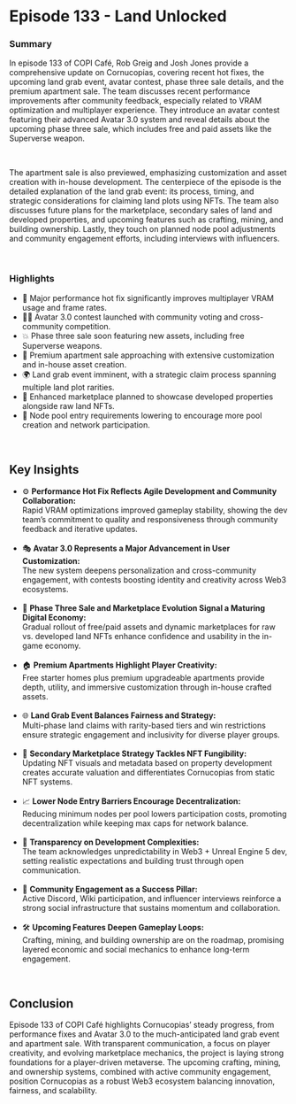 # Episode 133 - Land Unlocked  

### Summary  

In episode 133 of COPI Café, Rob Greig and Josh Jones provide a comprehensive update on Cornucopias, covering recent hot fixes, the upcoming land grab event, avatar contest, phase three sale details, and the premium apartment sale. The team discusses recent performance improvements after community feedback, especially related to VRAM optimization and multiplayer experience. They introduce an avatar contest featuring their advanced Avatar 3.0 system and reveal details about the upcoming phase three sale, which includes free and paid assets like the Superverse weapon.  

</br>

The apartment sale is also previewed, emphasizing customization and asset creation with in-house development. The centerpiece of the episode is the detailed explanation of the land grab event: its process, timing, and strategic considerations for claiming land plots using NFTs. The team also discusses future plans for the marketplace, secondary sales of land and developed properties, and upcoming features such as crafting, mining, and building ownership. Lastly, they touch on planned node pool adjustments and community engagement efforts, including interviews with influencers.  

</br>

### Highlights  

<ul className="styled-list">
  <li>🔧 Major performance hot fix significantly improves multiplayer VRAM usage and frame rates.</li>
  <li>🧑‍🎨 Avatar 3.0 contest launched with community voting and cross-community competition.</li>
  <li>💥 Phase three sale soon featuring new assets, including free Superverse weapons.</li>
  <li>🏢 Premium apartment sale approaching with extensive customization and in-house asset creation.</li>
  <li>🌍 Land grab event imminent, with a strategic claim process spanning multiple land plot rarities.</li>
  <li>🛒 Enhanced marketplace planned to showcase developed properties alongside raw land NFTs.</li>
  <li>🔄 Node pool entry requirements lowering to encourage more pool creation and network participation.</li>
</ul>  

</br>

## Key Insights  

<ul className="styled-list">
  <li>⚙️ <strong>Performance Hot Fix Reflects Agile Development and Community Collaboration:</strong><br/>  
  Rapid VRAM optimizations improved gameplay stability, showing the dev team’s commitment to quality and responsiveness through community feedback and iterative updates.</li>

</br>

  <li>🎭 <strong>Avatar 3.0 Represents a Major Advancement in User Customization:</strong><br/>  
  The new system deepens personalization and cross-community engagement, with contests boosting identity and creativity across Web3 ecosystems.</li>

</br>

  <li>🛒 <strong>Phase Three Sale and Marketplace Evolution Signal a Maturing Digital Economy:</strong><br/>  
  Gradual rollout of free/paid assets and dynamic marketplaces for raw vs. developed land NFTs enhance confidence and usability in the in-game economy.</li>

</br>

  <li>🏠 <strong>Premium Apartments Highlight Player Creativity:</strong><br/>  
  Free starter homes plus premium upgradeable apartments provide depth, utility, and immersive customization through in-house crafted assets.</li>

</br>

  <li>🌐 <strong>Land Grab Event Balances Fairness and Strategy:</strong><br/>  
  Multi-phase land claims with rarity-based tiers and win restrictions ensure strategic engagement and inclusivity for diverse player groups.</li>

</br>

  <li>🔄 <strong>Secondary Marketplace Strategy Tackles NFT Fungibility:</strong><br/>  
  Updating NFT visuals and metadata based on property development creates accurate valuation and differentiates Cornucopias from static NFT systems.</li>

</br>

  <li>📈 <strong>Lower Node Entry Barriers Encourage Decentralization:</strong><br/>  
  Reducing minimum nodes per pool lowers participation costs, promoting decentralization while keeping max caps for network balance.</li>

</br>

  <li>🔮 <strong>Transparency on Development Complexities:</strong><br/>  
  The team acknowledges unpredictability in Web3 + Unreal Engine 5 dev, setting realistic expectations and building trust through open communication.</li>

</br>

  <li>🤝 <strong>Community Engagement as a Success Pillar:</strong><br/>  
  Active Discord, Wiki participation, and influencer interviews reinforce a strong social infrastructure that sustains momentum and collaboration.</li>

</br>

  <li>🛠️ <strong>Upcoming Features Deepen Gameplay Loops:</strong><br/>  
  Crafting, mining, and building ownership are on the roadmap, promising layered economic and social mechanics to enhance long-term engagement.</li>
</ul>  

</br>

## Conclusion  

Episode 133 of COPI Café highlights Cornucopias’ steady progress, from performance fixes and Avatar 3.0 to the much-anticipated land grab event and apartment sale. With transparent communication, a focus on player creativity, and evolving marketplace mechanics, the project is laying strong foundations for a player-driven metaverse. The upcoming crafting, mining, and ownership systems, combined with active community engagement, position Cornucopias as a robust Web3 ecosystem balancing innovation, fairness, and scalability.  

